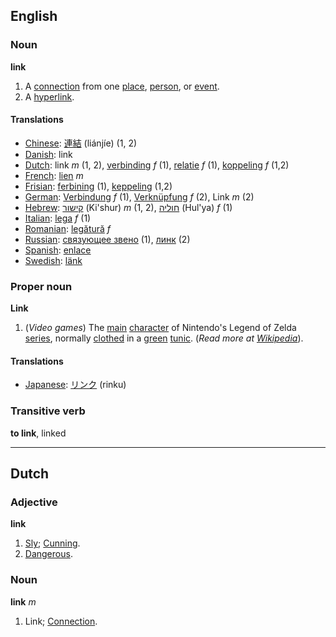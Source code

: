 ==English==

===Noun===
'''link'''
# A [[connection]] from one [[place]], [[person]], or [[event]].
# A [[hyperlink]].

====Translations====
*[[Chinese]]: [[連結]] (liánjíe) (1, 2)
*[[Danish]]: link
*[[Dutch]]: link ''m'' (1, 2), [[verbinding]] ''f'' (1), [[relatie]] ''f'' (1), [[koppeling]] ''f'' (1,2)
*[[French]]: [[lien]] ''m''
*[[Frisian]]: [[ferbining]] (1), [[keppeling]] (1,2)
*[[German]]: [[Verbindung]] ''f'' (1), [[Verknüpfung]] ''f'' (2), Link ''m'' (2)
*[[Hebrew]]: [[קישור]] (Ki'shur) ''m'' (1, 2), [[חוליה]] (Hul'ya) ''f'' (1)
*[[Italian]]: [[lega]] ''f'' (1)
*[[Romanian]]: [[legătură]] ''f''
*[[Russian]]: [[связующее звено]] (1), [[линк]] (2)
*[[Spanish]]: [[enlace]]
*[[Swedish]]: [[länk]]

===Proper noun===
'''Link'''
# (''Video games'') The [[main]] [[character]] of Nintendo's Legend of Zelda [[series]], normally [[cloth]]ed in a [[green]] [[tunic]]. (''Read more at [[w:Link_%28Legend_of_Zelda%29|Wikipedia]]'').

====Translations====
*[[Japanese]]: [[リンク]] (rinku)

===Transitive verb===
'''to link''', linked

----

==Dutch==

===Adjective===
'''link'''
# [[Sly]]; [[Cunning]].
# [[Dangerous]].

===Noun===
'''link''' ''m''
# Link; [[Connection]].